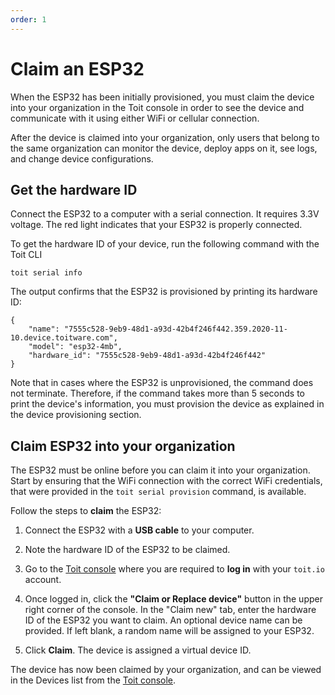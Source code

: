 ```yaml
---
order: 1
---
```



# Claim an ESP32

When the ESP32 has been initially provisioned, you must claim the device into your organization in the Toit console in order to see the device and communicate with it using either WiFi or cellular connection.

After the device is claimed into your organization, only users that belong to the same organization can monitor the device, deploy apps on it, see logs, and change device configurations.

## Get the hardware ID

Connect the ESP32 to a computer with a serial connection. It requires 3.3V voltage. The red light indicates that your ESP32 is properly connected.

To get the hardware ID of your device, run the following command with the Toit CLI

```
toit serial info
```

The output confirms that the ESP32 is provisioned by printing its hardware ID:

```shell
{
	"name": "7555c528-9eb9-48d1-a93d-42b4f246f442.359.2020-11-10.device.toitware.com",
	"model": "esp32-4mb",
	"hardware_id": "7555c528-9eb9-48d1-a93d-42b4f246f442"
}
```

Note that in cases where the ESP32 is unprovisioned, the command does not terminate.
Therefore, if the command takes more than 5 seconds to print the device's information, you must provision the device as explained in the <Link to="/provision">device provisioning</Link> section.

## Claim ESP32 into your organization

The ESP32 must be online before you can claim it into your organization. Start by ensuring that the WiFi connection with the correct WiFi credentials, that were provided in the `toit serial provision` command, is available.

Follow the steps to **claim** the ESP32:

1. Connect the ESP32 with a **USB cable** to your computer.

2. Note the hardware ID of the ESP32 to be claimed.

3. Go to the <a href="https://console.toit.io/" target="_blank">Toit console</a> where you are required to **log in** with your `toit.io` account.

4. Once logged in, click the **"Claim or Replace device"** button in the upper right corner of the console. In the "Claim new" tab, enter the hardware ID of the ESP32 you want to claim.
   An optional device name can be provided. If left blank, a random name will be assigned to your ESP32.

5. Click **Claim**. The device is assigned a virtual device ID.

The device has now been claimed by your organization, and can be viewed in the Devices list from the <a href="https://console.toit.io/" target="_blank">Toit console</a>.
